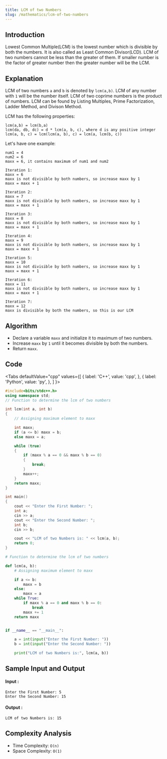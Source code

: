```yaml
---
title: LCM of two Numbers
slug: /mathematics/lcm-of-two-numbers
---
```


## Introduction

Lowest Common Multiple(LCM) is the lowest number which is divisible by both the numbers. It is also called as Least Common Divisor(LCD). LCM of two numbers cannot be less than the greater of them. If smaller number is the factor of greater number then the greater number will be the LCM.

## Explanation 

LCM of two numbers `a` and `b` is denoted by `lcm(a,b)`. LCM of any number with `1` will be the number itself. LCM of two coprime numbers is the product of numbers. LCM can be found by Listing Multiples, Prime Factorization, Ladder Method, and Divison Method.

LCM has the following properties:
```
lcm(a,b) = lcm(b,a)
lcm(da, db, dc) = d * lcm(a, b, c), where d is any positive integer
lcm(a, b, c) = lcm(lcm(a, b), c) = lcm(a, lcm(b, c))
```

Let's have one example: 
```
num1 = 4
num2 = 6
maxx = 6, it contains maximum of num1 and num2

Iteration 1:
maxx = 6
maxx is not divisible by both numbers, so increase maxx by 1
maxx = maxx + 1

Iteration 2:
maxx = 7
maxx is not divisible by both numbers, so increase maxx by 1
maxx = maxx + 1

Iteration 3:
maxx = 8
maxx is not divisible by both numbers, so increase maxx by 1
maxx = maxx + 1

Iteration 4:
maxx = 9
maxx is not divisible by both numbers, so increase maxx by 1
maxx = maxx + 1

Iteration 5:
maxx = 10
maxx is not divisible by both numbers, so increase maxx by 1
maxx = maxx + 1

Iteration 6:
maxx = 11
maxx is not divisible by both numbers, so increase maxx by 1
maxx = maxx + 1

Iteration 7:
maxx = 12
maxx is divisible by both the numbers, so this is our LCM
```

## Algorithm

- Declare a variable `maxx` and initialize it to maximum of two numbers.
- Increase `maxx` by `1` until it becomes divisible by both the numbers.
- Return `maxx`.

## Code


<Tabs
  defaultValue="cpp"
  values={[
    { label: 'C++', value: 'cpp', },
    { label: 'Python', value: 'py', },
  ]
}>
<TabItem value="cpp">

```cpp
#include<bits/stdc++.h>
using namespace std;
// Function to determine the lcm of two numbers

int lcm(int a, int b) 
{
    // Assigning maximum element to maxx

    int maxx;
    if (a <= b) maxx = b;
    else maxx = a;

    while (true) 
    {
        if (maxx % a == 0 && maxx % b == 0) 
        {
            break;
        }
        maxx++;
    }
    return maxx;
}

int main() 
{
    cout << "Enter the First Number: ";
    int a;
    cin >> a;
    cout << "Enter the Second Number: ";
    int b;
    cin >> b;

    cout << "LCM of two Numbers is: " << lcm(a, b);
    return 0;
}
```
</TabItem>

<TabItem value="py">

```python   
# Function to determine the lcm of two numbers

def lcm(a, b):
    # Assigning maximum element to maxx

    if a <= b:
        maxx = b
    else:
        maxx = a
    while True:
        if maxx % a == 0 and maxx % b == 0:
            break
        maxx += 1
    return maxx


if __name__ == "__main__":

    a = int(input("Enter the First Number: "))
    b = int(input("Enter the Second Number: "))

    print("LCM of two Numbers is:", lcm(a, b))
```
</TabItem>

</Tabs>

## Sample Input and Output

#### Input :

```
Enter the First Number: 5
Enter the Second Number: 15
```
#### Output :

```
LCM of two Numbers is: 15
```

## Complexity Analysis

- Time Complexity: `O(n)`
- Space Complexity: `O(1)`